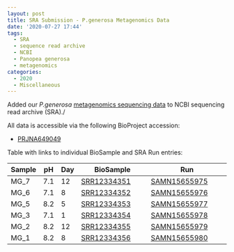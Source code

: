 ```yaml
---
layout: post
title: SRA Submission - P.generosa Metagenomics Data
date: '2020-07-27 17:44'
tags:
  - SRA
  - sequence read archive
  - NCBI
  - Panopea generosa
  - metagenomics
categories:
  - 2020
  - Miscellaneous
---
```

Added our _P.generosa_ [metagenomics sequencing data ](https://robertslab.github.io/sams-notebook/posts/2018-08-09-data-received-geoduck-metagenome-hiseqx-data/) to NCBI sequencing read archive (SRA)./

All data is accessible via the following BioProject accession:

- [PRJNA649049](https://www.ncbi.nlm.nih.gov/bioproject/PRJNA649049)

Table with links to individual BioSample and SRA Run entries:

| Sample | pH  | Day | BioSample                                                         | Run                                                                         |
|--------|-----|-----|-------------------------------------------------------------------|-----------------------------------------------------------------------------|
| MG_7   | 7.1 | 12  | [SRR12334351](https://www.ncbi.nlm.nih.gov/biosample/SRR12334351) | [SAMN15655975](https://trace.ncbi.nlm.nih.gov/Traces/sra/?run=SAMN15655975) |
| MG_6   | 7.1 | 8   | [SRR12334352](https://www.ncbi.nlm.nih.gov/biosample/SRR12334352) | [SAMN15655976](https://trace.ncbi.nlm.nih.gov/Traces/sra/?run=SAMN15655976) |
| MG_5   | 8.2 | 5   | [SRR12334353](https://www.ncbi.nlm.nih.gov/biosample/SRR12334353) | [SAMN15655977](https://trace.ncbi.nlm.nih.gov/Traces/sra/?run=SAMN15655977) |
| MG_3   | 7.1 | 1   | [SRR12334354](https://www.ncbi.nlm.nih.gov/biosample/SRR12334354) | [SAMN15655978](https://trace.ncbi.nlm.nih.gov/Traces/sra/?run=SAMN15655978) |
| MG_2   | 8.2 | 12  | [SRR12334355](https://www.ncbi.nlm.nih.gov/biosample/SRR12334355) | [SAMN15655979](https://trace.ncbi.nlm.nih.gov/Traces/sra/?run=SAMN15655979) |
| MG_1   | 8.2 | 8   | [SRR12334356](https://www.ncbi.nlm.nih.gov/biosample/SRR12334356) | [SAMN15655980](https://trace.ncbi.nlm.nih.gov/Traces/sra/?run=SAMN15655980) |
